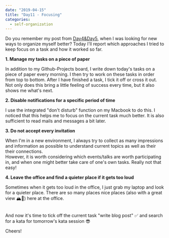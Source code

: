 ---
date: "2019-04-15"
title: "Day11 - Focusing"
categories:
  - self-organization
---

Do you remember my post from [Day4&Day5](https://markusheilig.netlify.com/day-4-day-5), when I was looking for new ways to organize myself better?
Today I'll report which approaches I tried to keep focus on a task and how it worked so far.

**1. Manage my tasks on a piece of paper**

In addition to my Github-Projects board, I write down today's tasks on a piece of paper every morning.
I then try to work on these tasks in order from top to bottom.
After I have finished a task, I tick it off or cross it out.
Not only does this bring a little feeling of success every time, but it also shows me what's next.

**2. Disable notifications for a specific period of time**

I use the integrated "don't disturb" function on my Macbook to do this.
I noticed that this helps me to focus on the current task much better.
It is also sufficient to read mails and messages a bit later.

**3. Do not accept every invitation**

When I'm in a new environment, I always try to collect as many impressions and information as possible to understand current topics as well as their their connections.  
However, it is worth considering which events/talks are worth participating in, and when one might better take care of one's own tasks.
Really not that easy!

**4. Leave the office and find a quieter place if it gets too loud**

Sometimes when it gets too loud in the office, I just grab my laptop and look for a quieter place.
There are so many places nice places (also with a great view 🏔🌊) here at the office. 

<br /> 
And now it's time to tick off the current task "write blog post" ✅
and search for a kata for tomorrow's kata session 😎

Cheers!
